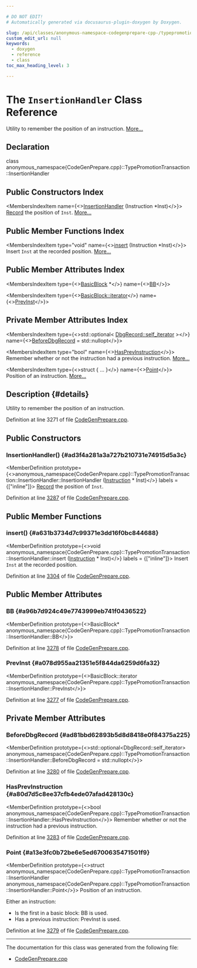 ```yaml
---

# DO NOT EDIT!
# Automatically generated via docusaurus-plugin-doxygen by Doxygen.

slug: /api/classes/anonymous-namespace-codegenprepare-cpp-/typepromotiontransaction/insertionhandler
custom_edit_url: null
keywords:
  - doxygen
  - reference
  - class
toc_max_heading_level: 3

---
```





# The `InsertionHandler` Class Reference

<DoxygenPage pluginConfig={pluginConfig}>

Utility to remember the position of an instruction. <a href="#details">More...</a>

## Declaration

<CodeBlock>class anonymous_namespace{CodeGenPrepare.cpp}::TypePromotionTransaction::InsertionHandler</CodeBlock>

## Public Constructors Index

<MembersIndex>

<MembersIndexItem
  name={<><a href="#ad3f4a281a3a727b210731e74915d5a3c">InsertionHandler</a> (Instruction &#42;Inst)</>}>
<a href="/docs/api/classes/llvm/record">Record</a> the position of <code>Inst</code>. <a href="#ad3f4a281a3a727b210731e74915d5a3c">More...</a>
</MembersIndexItem>

</MembersIndex>

## Public Member Functions Index

<MembersIndex>

<MembersIndexItem
  type="void"
  name={<><a href="#a631b3734d7c99371e3dd16f0bc844688">insert</a> (Instruction &#42;Inst)</>}>
Insert <code>Inst</code> at the recorded position. <a href="#a631b3734d7c99371e3dd16f0bc844688">More...</a>
</MembersIndexItem>

</MembersIndex>

## Public Member Attributes Index

<MembersIndex>

<MembersIndexItem
  type={<><a href="/docs/api/classes/llvm/basicblock">BasicBlock</a> &#42;</>}
  name={<><a href="#a96b7d924c49e7743999eb741f0436522">BB</a></>}>
</MembersIndexItem>

<MembersIndexItem
  type={<><a href="/docs/api/classes/llvm/basicblock/#a98c0a84a5dfa8bce341c829709f171e5">BasicBlock::iterator</a></>}
  name={<><a href="#a078d955aa21351e5f844da6259d6fa32">PrevInst</a></>}>
</MembersIndexItem>

</MembersIndex>

## Private Member Attributes Index

<MembersIndex>

<MembersIndexItem
  type={<>std::optional&lt; <a href="/docs/api/classes/llvm/dbgrecord/#a35975cf965c120e55130f30dd377418d">DbgRecord::self&#95;iterator</a> &gt;</>}
  name={<><a href="#ad81bbd62893b5d8d8418e0f84375a225">BeforeDbgRecord</a> = std::nullopt</>}>
</MembersIndexItem>

<MembersIndexItem
  type="bool"
  name={<><a href="#a80d7d5c8ee37cfb4ede07afad428130c">HasPrevInstruction</a></>}>
Remember whether or not the instruction had a previous instruction. <a href="#a80d7d5c8ee37cfb4ede07afad428130c">More...</a>
</MembersIndexItem>

<MembersIndexItem
  type={<>struct &#123; ... &#125;</>}
  name={<><a href="#a13e3fc0b72be6e5ed6700635471501f9">Point</a></>}>
Position of an instruction. <a href="#a13e3fc0b72be6e5ed6700635471501f9">More...</a>
</MembersIndexItem>

</MembersIndex>

## Description {#details}

Utility to remember the position of an instruction.

Definition at line 3271 of file <a href="/docs/api/files/lib/lib/codegen/codegenprepare-cpp">CodeGenPrepare.cpp</a>.

<SectionDefinition>

## Public Constructors

### InsertionHandler() {#ad3f4a281a3a727b210731e74915d5a3c}

<MemberDefinition
  prototype={<>anonymous&#95;namespace&#123;CodeGenPrepare.cpp&#125;::TypePromotionTransaction::InsertionHandler::InsertionHandler (<a href="/docs/api/classes/llvm/instruction">Instruction</a> &#42; Inst)</>}
  labels = {["inline"]}>
<a href="/docs/api/classes/llvm/record">Record</a> the position of <code>Inst</code>.

Definition at line <a href="/docs/api/files/lib/lib/codegen/codegenprepare-cpp/#l03287">3287</a> of file <a href="/docs/api/files/lib/lib/codegen/codegenprepare-cpp">CodeGenPrepare.cpp</a>.
</MemberDefinition>

</SectionDefinition>

<SectionDefinition>

## Public Member Functions

### insert() {#a631b3734d7c99371e3dd16f0bc844688}

<MemberDefinition
  prototype={<>void anonymous&#95;namespace&#123;CodeGenPrepare.cpp&#125;::TypePromotionTransaction::InsertionHandler::insert (<a href="/docs/api/classes/llvm/instruction">Instruction</a> &#42; Inst)</>}
  labels = {["inline"]}>
Insert <code>Inst</code> at the recorded position.

Definition at line <a href="/docs/api/files/lib/lib/codegen/codegenprepare-cpp/#l03304">3304</a> of file <a href="/docs/api/files/lib/lib/codegen/codegenprepare-cpp">CodeGenPrepare.cpp</a>.
</MemberDefinition>

</SectionDefinition>

<SectionDefinition>

## Public Member Attributes

### BB {#a96b7d924c49e7743999eb741f0436522}

<MemberDefinition
  prototype={<>BasicBlock&#42; anonymous&#95;namespace&#123;CodeGenPrepare.cpp&#125;::TypePromotionTransaction::InsertionHandler::BB</>}>

Definition at line <a href="/docs/api/files/lib/lib/codegen/codegenprepare-cpp/#l03278">3278</a> of file <a href="/docs/api/files/lib/lib/codegen/codegenprepare-cpp">CodeGenPrepare.cpp</a>.
</MemberDefinition>

### PrevInst {#a078d955aa21351e5f844da6259d6fa32}

<MemberDefinition
  prototype={<>BasicBlock::iterator anonymous&#95;namespace&#123;CodeGenPrepare.cpp&#125;::TypePromotionTransaction::InsertionHandler::PrevInst</>}>

Definition at line <a href="/docs/api/files/lib/lib/codegen/codegenprepare-cpp/#l03277">3277</a> of file <a href="/docs/api/files/lib/lib/codegen/codegenprepare-cpp">CodeGenPrepare.cpp</a>.
</MemberDefinition>

</SectionDefinition>

<SectionDefinition>

## Private Member Attributes

### BeforeDbgRecord {#ad81bbd62893b5d8d8418e0f84375a225}

<MemberDefinition
  prototype={<>std::optional&lt;DbgRecord::self&#95;iterator&gt; anonymous&#95;namespace&#123;CodeGenPrepare.cpp&#125;::TypePromotionTransaction::InsertionHandler::BeforeDbgRecord = std::nullopt</>}>

Definition at line <a href="/docs/api/files/lib/lib/codegen/codegenprepare-cpp/#l03280">3280</a> of file <a href="/docs/api/files/lib/lib/codegen/codegenprepare-cpp">CodeGenPrepare.cpp</a>.
</MemberDefinition>

### HasPrevInstruction {#a80d7d5c8ee37cfb4ede07afad428130c}

<MemberDefinition
  prototype={<>bool anonymous&#95;namespace&#123;CodeGenPrepare.cpp&#125;::TypePromotionTransaction::InsertionHandler::HasPrevInstruction</>}>
Remember whether or not the instruction had a previous instruction.

Definition at line <a href="/docs/api/files/lib/lib/codegen/codegenprepare-cpp/#l03283">3283</a> of file <a href="/docs/api/files/lib/lib/codegen/codegenprepare-cpp">CodeGenPrepare.cpp</a>.
</MemberDefinition>

### Point {#a13e3fc0b72be6e5ed6700635471501f9}

<MemberDefinition
  prototype={<>struct anonymous&#95;namespace&#123;CodeGenPrepare.cpp&#125;::TypePromotionTransaction::InsertionHandler anonymous&#95;namespace&#123;CodeGenPrepare.cpp&#125;::TypePromotionTransaction::InsertionHandler::Point</>}>
Position of an instruction.

Either an instruction:
<ul>
<li>Is the first in a basic block: BB is used.</li>
<li>Has a previous instruction: PrevInst is used.</li>
</ul>

Definition at line <a href="/docs/api/files/lib/lib/codegen/codegenprepare-cpp/#l03279">3279</a> of file <a href="/docs/api/files/lib/lib/codegen/codegenprepare-cpp">CodeGenPrepare.cpp</a>.
</MemberDefinition>

</SectionDefinition>

<hr/>

The documentation for this class was generated from the following file:

<ul>
<li><a href="/docs/api/files/lib/lib/codegen/codegenprepare-cpp">CodeGenPrepare.cpp</a></li>
</ul>

</DoxygenPage>
